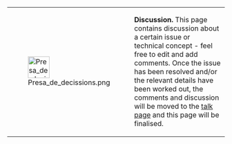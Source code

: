 {| class="messagebox" style="width: auto;"
|-
| [[Image:Presa de decissions.png|50px]]
| '''Discussion.'''
This page contains discussion about a certain issue or technical concept - feel free to edit and add comments. Once the issue has been resolved and/or the relevant details have been worked out, the comments and discussion will be moved to the [[Talk:{{PAGENAME}}|talk page]] and this page will be finalised.
|}<includeonly>{{{category|[[Category:Discussion articles]]}}}</includeonly><noinclude>